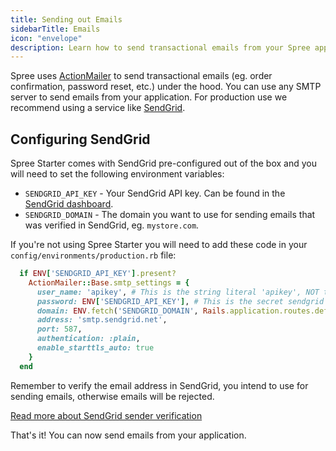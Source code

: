```yaml
---
title: Sending out Emails
sidebarTitle: Emails
icon: "envelope"
description: Learn how to send transactional emails from your Spree application.
---
```


Spree uses [ActionMailer](https://guides.rubyonrails.org/action_mailer_basics.html) to send transactional emails (eg. order confirmation, password reset, etc.) under the hood. You can use any SMTP server to send emails from your application. For production use we recommend using a service like [SendGrid](https://sendgrid.com/).

## Configuring SendGrid

Spree Starter comes with SendGrid pre-configured out of the box and you will need to set the following environment variables:

* `SENDGRID_API_KEY` - Your SendGrid API key. Can be found in the [SendGrid dashboard](https://app.sendgrid.com/settings/api_keys).
* `SENDGRID_DOMAIN` - The domain you want to use for sending emails that was verified in SendGrid, eg. `mystore.com`.

If you're not using Spree Starter you will need to add these code in your `config/environments/production.rb` file:

```ruby
  if ENV['SENDGRID_API_KEY'].present?
    ActionMailer::Base.smtp_settings = {
      user_name: 'apikey', # This is the string literal 'apikey', NOT the ID of your API key
      password: ENV['SENDGRID_API_KEY'], # This is the secret sendgrid API key which was issued during API key creation
      domain: ENV.fetch('SENDGRID_DOMAIN', Rails.application.routes.default_url_options[:host]),
      address: 'smtp.sendgrid.net',
      port: 587,
      authentication: :plain,
      enable_starttls_auto: true
    }
  end
```

<Warning>
Remember to verify the email address in SendGrid, you intend to use for sending emails, otherwise emails will be rejected.

[Read more about SendGrid sender verification](https://www.twilio.com/docs/sendgrid/ui/sending-email/sender-verification)
</Warning>

That's it! You can now send emails from your application.